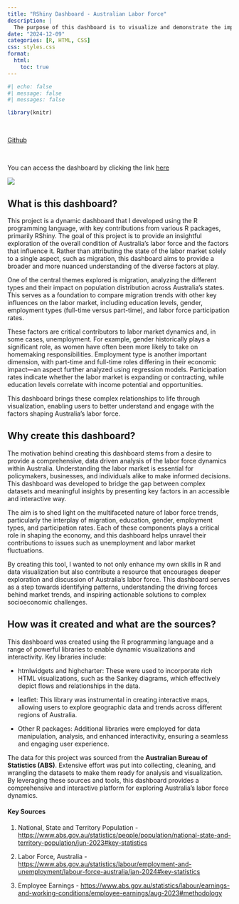 ```yaml
---
title: "RShiny Dashboard - Australian Labor Force"
description: |
  The purpose of this dashboard is to visualize and demonstrate the impact of different migration types    on the labor force.
date: "2024-12-09"
categories: [R, HTML, CSS]
css: styles.css
format:
  html: 
    toc: true
---
```


```r
#| echo: false
#| message: false
#| messages: false

library(knitr)

```

<br> 

<div class="github-box">
  [<i class='bi bi-github'></i>](https://github.com/orchuk12/rshiny-dashboard) [Github](https://github.com/orchuk12/rshiny-dashboard)
</div>

<br>

You can access the dashboard by clicking the link [here](https://rayyanshekhani.shinyapps.io/fit5147_dvp/)

<img src="../../images/dashboard.png" class="dashboard-image" />


## What is this dashboard?

This project is a dynamic dashboard that I developed using the R programming language, with key contributions from various R packages, primarily RShiny. The goal of this project is to provide an insightful exploration of the overall condition of Australia's labor force and the factors that influence it. Rather than attributing the state of the labor market solely to a single aspect, such as migration, this dashboard aims to provide a broader and more nuanced understanding of the diverse factors at play.

One of the central themes explored is migration, analyzing the different types and their impact on population distribution across Australia's states. This serves as a foundation to compare migration trends with other key influences on the labor market, including education levels, gender, employment types (full-time versus part-time), and labor force participation rates.

These factors are critical contributors to labor market dynamics and, in some cases, unemployment. For example, gender historically plays a significant role, as women have often been more likely to take on homemaking responsibilities. Employment type is another important dimension, with part-time and full-time roles differing in their economic impact—an aspect further analyzed using regression models. Participation rates indicate whether the labor market is expanding or contracting, while education levels correlate with income potential and opportunities.

This dashboard brings these complex relationships to life through visualization, enabling users to better understand and engage with the factors shaping Australia’s labor force.

## Why create this dashboard?

The motivation behind creating this dashboard stems from a desire to provide a comprehensive, data driven analysis of the labor force dynamics within Australia. Understanding the labor market is essential for policymakers, businesses, and individuals alike to make informed decisions. This dashboard was developed to bridge the gap between complex datasets and meaningful insights by presenting key factors in an accessible and interactive way.

The aim is to shed light on the multifaceted nature of labor force trends, particularly the interplay of migration, education, gender, employment types, and participation rates. Each of these components plays a critical role in shaping the economy, and this dashboard helps unravel their contributions to issues such as unemployment and labor market fluctuations.

By creating this tool, I wanted to not only enhance my own skills in R and data visualization but also contribute a resource that encourages deeper exploration and discussion of Australia's labor force. This dashboard serves as a step towards identifying patterns, understanding the driving forces behind market trends, and inspiring actionable solutions to complex socioeconomic challenges.

## How was it created and what are the sources?

This dashboard was created using the R programming language and a range of powerful libraries to enable dynamic visualizations and interactivity. Key libraries include:

- htmlwidgets and highcharter: These were used to incorporate rich HTML visualizations, such as the Sankey diagrams, which effectively depict flows and relationships in the data.

- leaflet: This library was instrumental in creating interactive maps, allowing users to explore geographic data and trends across different regions of Australia.

- Other R packages: Additional libraries were employed for data manipulation, analysis, and enhanced interactivity, ensuring a seamless and engaging user experience.

The data for this project was sourced from the **Australian Bureau of Statistics (ABS)**. Extensive effort was put into collecting, cleaning, and wrangling the datasets to make them ready for analysis and visualization. By leveraging these sources and tools, this dashboard provides a comprehensive and interactive platform for exploring Australia’s labor force dynamics.

#### Key Sources

1) National, State and Territory Population -  [https://www.abs.gov.au/statistics/people/population/national-state-and-territory-population/jun-2023#key-statistics](https://www.abs.gov.au/statistics/people/population/national-state-and-territory-population/jun-2023#key-statistics)

2) Labor Force, Australia - [https://www.abs.gov.au/statistics/labour/employment-and-unemployment/labour-force-australia/jan-2024#key-statistics](https://www.abs.gov.au/statistics/labour/employment-and-unemployment/labour-force-australia/jan-2024#key-statistics)

3) Employee Earnings - 
[https://www.abs.gov.au/statistics/labour/earnings-and-working-conditions/employee-earnings/aug-2023#methodology](https://www.abs.gov.au/statistics/labour/earnings-and-working-conditions/employee-earnings/aug-2023#methodology)